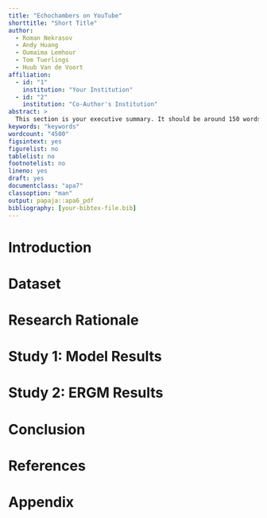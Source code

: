 ```yaml
---
title: "Echochambers on YouTube"
shorttitle: "Short Title"
author:
  - Roman Nekrasov
  - Andy Huang
  - Oumaima Lemhour
  - Tom Tuerlings
  - Huub Van de Voort
affiliation:
  - id: "1"
    institution: "Your Institution"
  - id: "2"
    institution: "Co-Author's Institution"
abstract: >
  This section is your executive summary. It should be around 150 words and summarize the main topic, research questions, hypotheses, results, and main conclusions of your report.
keywords: "keywords"
wordcount: "4500"
figsintext: yes
figurelist: no
tablelist: no
footnotelist: no
lineno: yes
draft: yes
documentclass: "apa7"
classoption: "man"
output: papaja::apa6_pdf
bibliography: [your-bibtex-file.bib]
---
```


# Introduction {-}

<!-- Your introduction here (1000 words) -->

# Dataset {-}

<!-- Details about your dataset here (500 words) -->

# Research Rationale {-}

<!-- Your rationale for choosing the methods and how they fit your research questions (500 words) -->

# Study 1: Model Results {-}

<!-- Present and discuss the results of your first study/model (1000 words) -->

# Study 2: ERGM Results {-}

<!-- Present and discuss the results of your second study/ERGM (1000 words) -->

# Conclusion {-}

<!-- Your conclusion here (350 words) -->

# References {-}

<!-- Your references will automatically be formatted in APA style from your .bib file. -->

# Appendix {-}

<!-- Include any supporting material such as data exploration, model explorations, nested model results, goodness of fit, and code used to produce them in the appendix. -->
